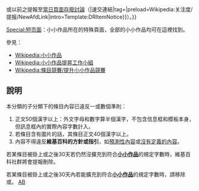 {{Shortcut|CAT:SUBSTUB}}
{{hcat}}
{{Empty category}}
{{mbox|text=請轉交{{Red|{{#Time:n月j日| - 30 days}}}}或以前之提報至[[Wikipedia:頁面存廢討論/記錄/{{#time:Y/m/d}}|當日頁面存廢討論]]（{{NewEditSection|Wikipedia:頁面存廢討論/記錄/{{#time:Y/m/d}}|速交連結|tag={{Lan|zh-hans=按此提报存废讨论|zh-hant=按此提報存廢討論}}|preload=Wikipedia:关注度/提报/NewAfdLink|intro=Template:DRItemNotice}}）。}}

[[Special:短页面|Special:短页面]]：小小作品所在的特殊頁面，全部的小小作品均可在這裡找到。

參見：
*[[Wikipedia:小小作品|Wikipedia:小小作品]]
*[[Wikipedia:小小作品提昇工作小組|Wikipedia:小小作品提昇工作小組]]
*[[Wikipedia:條目競賽/提升小小作品競賽|Wikipedia:條目競賽/提升小小作品競賽]]

== 說明 ==
本分類的子分類下的條目內容已違反一或數個準則：
#正文50個漢字以上：外文字母和數字算半個漢字，不包含信息框和模板本身，但訊息框內的實際內容字數計入。
#若條目含有圖片的話，其條目正文40個漢字以上。
#內容不得違反'''維基百科的方針或指引'''，如[[Wikipedia:維基百科不是什麼|預測性內容]]或[[Wikipedia:快速刪除|沒有定義的內容]]。

若某條目被掛上'''{{tls|小小作品/auto}}'''或'''{{tls|Substub/auto}}'''之後30天若仍然沒擴充到符合'''[[Wikipedia:小小作品|小小作品]]'''的規定字數時，維基百科社群將會提報刪除。

若某條目被掛上'''{{tls|小小作品/auto}}'''或'''{{tls|Substub/auto}}'''之後30天內若能擴充到符合'''[[Wikipedia:小小作品|小小作品]]'''的規定字數時，請移除{{tl|小小作品}}或{{tl|Substub}}。
[[Category‎:维基百科条目清理|AB]]